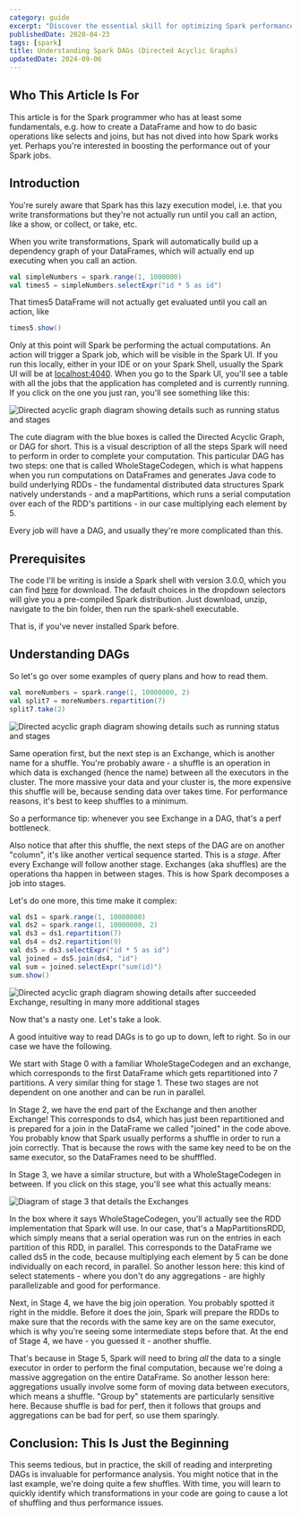 ```yaml
---
category: guide
excerpt: "Discover the essential skill for optimizing Spark performance: mastering the Spark UI and understanding the job execution graph"
publishedDate: 2020-04-23
tags: [spark]
title: Understanding Spark DAGs (Directed Acyclic Graphs)
updatedDate: 2024-09-06
---
```


## Who This Article Is For

This article is for the Spark programmer who has at least some fundamentals, e.g. how to create a DataFrame and how to do basic operations like selects and joins, but has not dived into how Spark works yet. Perhaps you're interested in boosting the performance out of your Spark jobs.

## Introduction

You're surely aware that Spark has this lazy execution model, i.e. that you write transformations but they're not actually run until you call an action, like a show, or collect, or take, etc.

When you write transformations, Spark will automatically build up a dependency graph of your DataFrames, which will actually end up executing when you call an action.

```scala
val simpleNumbers = spark.range(1, 1000000)
val times5 = simpleNumbers.selectExpr("id * 5 as id")
```

That times5 DataFrame will not actually get evaluated until you call an action, like

```scala
times5.show()
```

Only at this point will Spark be performing the actual computations. An action will trigger a Spark job, which will be visible in the Spark UI. If you run this locally, either in your IDE or on your Spark Shell, usually the Spark UI will be at [localhost:4040](http://localhost:4040). When you go to the Spark UI, you'll see a table with all the jobs that the application has completed and is currently running. If you click on the one you just ran, you'll see something like this:

![Directed acyclic graph diagram showing details such as running status and stages](images/directed-acyclic-graph-diagram.png)

The cute diagram with the blue boxes is called the Directed Acyclic Graph, or DAG for short. This is a visual description of all the steps Spark will need to perform in order to complete your computation. This particular DAG has two steps: one that is called WholeStageCodegen, which is what happens when you run computations on DataFrames and generates Java code to build underlying RDDs - the fundamental distributed data structures Spark natively understands - and a mapPartitions, which runs a serial computation over each of the RDD's partitions - in our case multiplying each element by 5.

Every job will have a DAG, and usually they're more complicated than this.

## Prerequisites

The code I'll be writing is inside a Spark shell with version 3.0.0, which you can find [here](https://spark.apache.org/downloads.html) for download. The default choices in the dropdown selectors will give you a pre-compiled Spark distribution. Just download, unzip, navigate to the bin folder, then run the spark-shell executable.

That is, if you've never installed Spark before.

## Understanding DAGs

So let's go over some examples of query plans and how to read them.

```scala
val moreNumbers = spark.range(1, 10000000, 2)
val split7 = moreNumbers.repartition(7)
split7.take(2)
```

![Directed acyclic graph diagram showing details such as running status and stages](images/directed-acyclic-graph-diagram.png)

Same operation first, but the next step is an Exchange, which is another name for a shuffle. You're probably aware - a shuffle is an operation in which data is exchanged (hence the name) between all the executors in the cluster. The more massive your data and your cluster is, the more expensive this shuffle will be, because sending data over takes time. For performance reasons, it's best to keep shuffles to a minimum.

So a performance tip: whenever you see Exchange in a DAG, that's a perf bottleneck.

Also notice that after this shuffle, the next steps of the DAG are on another "column", it's like another vertical sequence started. This is a _stage_. After every Exchange will follow another stage. Exchanges (aka shuffles) are the operations tha happen in between stages. This is how Spark decomposes a job into stages.

Let's do one more, this time make it complex:

```scala
val ds1 = spark.range(1, 10000000)
val ds2 = spark.range(1, 10000000, 2)
val ds3 = ds1.repartition(7)
val ds4 = ds2.repartition(9)
val ds5 = ds3.selectExpr("id * 5 as id")
val joined = ds5.join(ds4, "id")
val sum = joined.selectExpr("sum(id)")
sum.show()
```

![Directed acyclic graph diagram showing details after succeeded Exchange, resulting in many more additional stages](images/directed-acyclic-graph-diagram-succeeded.png)

Now that's a nasty one. Let's take a look.

A good intuitive way to read DAGs is to go up to down, left to right. So in our case we have the following.

We start with Stage 0 with a familiar WholeStageCodegen and an exchange, which corresponds to the first DataFrame which gets repartitioned into 7 partitions. A very similar thing for stage 1. These two stages are not dependent on one another and can be run in parallel.

In Stage 2, we have the end part of the Exchange and then another Exchange! This corresponds to ds4, which has just been repartitioned and is prepared for a join in the DataFrame we called "joined" in the code above. You probably know that Spark usually performs a shuffle in order to run a join correctly. That is because the rows with the same key need to be on the same executor, so the DataFrames need to be shufffled.

In Stage 3, we have a similar structure, but with a WholeStageCodegen in between. If you click on this stage, you'll see what this actually means:

![Diagram of stage 3 that details the Exchanges](images/stage-3-diagram.png)

In the box where it says WholeStageCodegen, you'll actually see the RDD implementation that Spark will use. In our case, that's a MapPartitionsRDD, which simply means that a serial operation was run on the entries in each partition of this RDD, in parallel. This corresponds to the DataFrame we called ds5 in the code, because multiplying each element by 5 can be done individually on each record, in parallel. So another lesson here: this kind of select statements - where you don't do any aggregations - are highly parallelizable and good for performance.

Next, in Stage 4, we have the big join operation. You probably spotted it right in the middle. Before it does the join, Spark will prepare the RDDs to make sure that the records with the same key are on the same executor, which is why you're seeing some intermediate steps before that. At the end of Stage 4, we have - you guessed it - another shuffle.

That's because in Stage 5, Spark will need to bring _all_ the data to a single executor in order to perform the final computation, because we're doing a massive aggregation on the entire DataFrame. So another lesson here: aggregations usually involve some form of moving data between executors, which means a shuffle. "Group by" statements are particularly sensitive here. Because shuffle is bad for perf, then it follows that groups and aggregations can be bad for perf, so use them sparingly.

## Conclusion: This Is Just the Beginning

This seems tedious, but in practice, the skill of reading and interpreting DAGs is invaluable for performance analysis. You might notice that in the last example, we're doing quite a few shuffles. With time, you will learn to quickly identify which transformations in your code are going to cause a lot of shuffling and thus performance issues.
